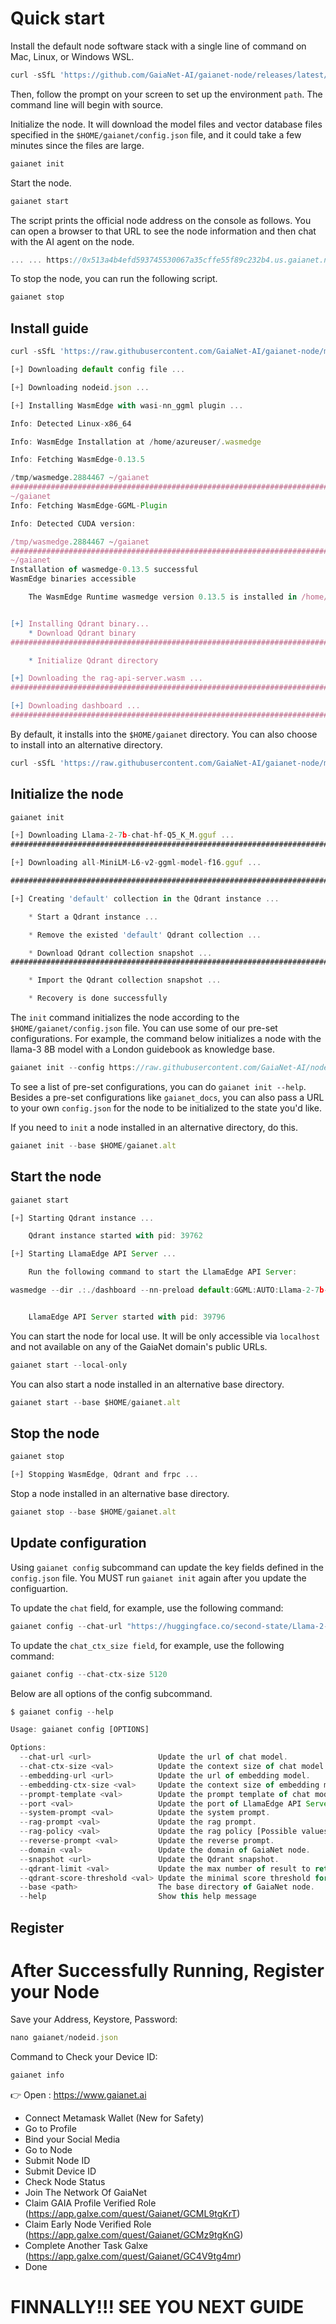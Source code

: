 # Quick start

Install the default node software stack with a single line of command on Mac, Linux, or Windows WSL.

```js copy
curl -sSfL 'https://github.com/GaiaNet-AI/gaianet-node/releases/latest/download/install.sh' | bash
```
Then, follow the prompt on your screen to set up the environment `path`. The command line will begin with source.

Initialize the node. It will download the model files and vector database files specified in the `$HOME/gaianet/config.json` file, and it could take a few minutes since the files are large.
```js copy
gaianet init
```

Start the node.

```js copy
gaianet start
```

The script prints the official node address on the console as follows. You can open a browser to that URL to see the node information and then chat with the AI agent on the node.

```js filename="Output"
... ... https://0x513a4b4efd593745530067a35cffe55f89c232b4.us.gaianet.network/
```
To stop the node, you can run the following script.

```js copy
gaianet stop
```
## Install guide

```js copy
curl -sSfL 'https://raw.githubusercontent.com/GaiaNet-AI/gaianet-node/main/install.sh' | bash
```

```js filename="Output"
[+] Downloading default config file ...

[+] Downloading nodeid.json ...

[+] Installing WasmEdge with wasi-nn_ggml plugin ...

Info: Detected Linux-x86_64

Info: WasmEdge Installation at /home/azureuser/.wasmedge

Info: Fetching WasmEdge-0.13.5

/tmp/wasmedge.2884467 ~/gaianet
######################################################################## 100.0%
~/gaianet
Info: Fetching WasmEdge-GGML-Plugin

Info: Detected CUDA version:

/tmp/wasmedge.2884467 ~/gaianet
######################################################################## 100.0%
~/gaianet
Installation of wasmedge-0.13.5 successful
WasmEdge binaries accessible

    The WasmEdge Runtime wasmedge version 0.13.5 is installed in /home/azureuser/.wasmedge/bin/wasmedge.


[+] Installing Qdrant binary...
    * Download Qdrant binary
################################################################################################## 100.0%

    * Initialize Qdrant directory

[+] Downloading the rag-api-server.wasm ...
################################################################################################## 100.0%

[+] Downloading dashboard ...
################################################################################################## 100.0%
```
By default, it installs into the `$HOME/gaianet` directory. You can also choose to install into an alternative directory.

```js copy
curl -sSfL 'https://raw.githubusercontent.com/GaiaNet-AI/gaianet-node/main/install.sh' | bash -s -- --base $HOME/gaianet.alt
```

## Initialize the node

```js copy
gaianet init
```

```js filename="Output"
[+] Downloading Llama-2-7b-chat-hf-Q5_K_M.gguf ...
############################################################################################################################## 100.0%############################################################################################################################## 100.0%

[+] Downloading all-MiniLM-L6-v2-ggml-model-f16.gguf ...

############################################################################################################################## 100.0%############################################################################################################################## 100.0%

[+] Creating 'default' collection in the Qdrant instance ...

    * Start a Qdrant instance ...

    * Remove the existed 'default' Qdrant collection ...

    * Download Qdrant collection snapshot ...
############################################################################################################################## 100.0%############################################################################################################################## 100.0%

    * Import the Qdrant collection snapshot ...

    * Recovery is done successfully
```
The `init` command initializes the node according to the `$HOME/gaianet/config.json` file. You can use some of our pre-set configurations. For example, the command below initializes a node with the llama-3 8B model with a London guidebook as knowledge base.

```js copy
gaianet init --config https://raw.githubusercontent.com/GaiaNet-AI/node-configs/main/llama-3-8b-instruct_london/config.json
```
To see a list of pre-set configurations, you can do `gaianet init --help`. Besides a pre-set configurations like `gaianet_docs`, you can also pass a URL to your own `config.json` for the node to be initialized to the state you'd like.

If you need to `init` a node installed in an alternative directory, do this.
```js copy
gaianet init --base $HOME/gaianet.alt
```

## Start the node

```js copy
gaianet start
```

```js filename="Output"
[+] Starting Qdrant instance ...

    Qdrant instance started with pid: 39762

[+] Starting LlamaEdge API Server ...

    Run the following command to start the LlamaEdge API Server:

wasmedge --dir .:./dashboard --nn-preload default:GGML:AUTO:Llama-2-7b-chat-hf-Q5_K_M.gguf --nn-preload embedding:GGML:AUTO:all-MiniLM-L6-v2-ggml-model-f16.gguf rag-api-server.wasm --model-name Llama-2-7b-chat-hf-Q5_K_M,all-MiniLM-L6-v2-ggml-model-f16 --ctx-size 4096,384 --prompt-template llama-2-chat --qdrant-collection-name default --web-ui ./ --socket-addr 0.0.0.0:8080 --log-prompts --log-stat --rag-prompt "Use the following pieces of context to answer the user's question.\nIf you don't know the answer, just say that you don't know, don't try to make up an answer.\n----------------\n"


    LlamaEdge API Server started with pid: 39796
```

You can start the node for local use. It will be only accessible via `localhost` and not available on any of the GaiaNet domain's public URLs.

```js copy
gaianet start --local-only
```
You can also start a node installed in an alternative base directory.

```js copy
gaianet start --base $HOME/gaianet.alt
```
## Stop the node

```js copy
gaianet stop
```

```js filename="Output"
[+] Stopping WasmEdge, Qdrant and frpc ...
```
Stop a node installed in an alternative base directory.

```js copy
gaianet stop --base $HOME/gaianet.alt
```

## Update configuration
Using `gaianet config` subcommand can update the key fields defined in the `config.json` file. You MUST run `gaianet init` again after you update the configuartion.

To update the `chat` field, for example, use the following command:

```js copy
gaianet config --chat-url "https://huggingface.co/second-state/Llama-2-13B-Chat-GGUF/resolve/main/Llama-2-13b-chat-hf-Q5_K_M.gguf"
```
To update the `chat_ctx_size field`, for example, use the following command:

```js copy
gaianet config --chat-ctx-size 5120
```
Below are all options of the config subcommand.

```js copy
$ gaianet config --help

Usage: gaianet config [OPTIONS]

Options:
  --chat-url <url>               Update the url of chat model.
  --chat-ctx-size <val>          Update the context size of chat model.
  --embedding-url <url>          Update the url of embedding model.
  --embedding-ctx-size <val>     Update the context size of embedding model.
  --prompt-template <val>        Update the prompt template of chat model.
  --port <val>                   Update the port of LlamaEdge API Server.
  --system-prompt <val>          Update the system prompt.
  --rag-prompt <val>             Update the rag prompt.
  --rag-policy <val>             Update the rag policy [Possible values: system-message, last-user-message].
  --reverse-prompt <val>         Update the reverse prompt.
  --domain <val>                 Update the domain of GaiaNet node.
  --snapshot <url>               Update the Qdrant snapshot.
  --qdrant-limit <val>           Update the max number of result to return.
  --qdrant-score-threshold <val> Update the minimal score threshold for the result.
  --base <path>                  The base directory of GaiaNet node.
  --help                         Show this help message
```
## Register

# After Successfully Running, Register your Node

Save your Address, Keystore, Password:

```js copy
nano gaianet/nodeid.json
```

Command to Check your Device ID:

```js copy
gaianet info
```


👉 Open : https://www.gaianet.ai
- Connect Metamask Wallet (New for Safety)
- Go to Profile
- Bind your Social Media
- Go to Node
- Submit Node ID
- Submit Device ID
- Check Node Status
- Join The Network Of GaiaNet
- Claim GAIA Profile Verified Role (https://app.galxe.com/quest/Gaianet/GCML9tgKrT) 
- Claim Early Node Verified Role (https://app.galxe.com/quest/Gaianet/GCMz9tgKnG) 
- Complete Another Task Galxe (https://app.galxe.com/quest/Gaianet/GC4V9tg4mr) 
- Done



# FINNALLY!!! SEE YOU NEXT GUIDE